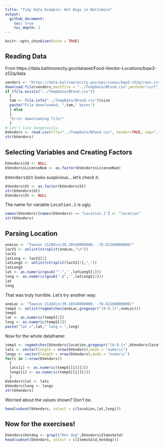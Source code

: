 ```yaml
---
title: "Tidy Data Example: Hot Dogs in Baltimore"
output:   
  github_document:
    toc: true
    toc_depth: 3
---
```


```r
knitr::opts_chunk$set(echo = TRUE)
```

## Reading Data

From https://data.baltimorecity.gov/dataset/Food-Vendor-Locations/bqw3-z52q/data

```r
vendors <- "https://data.baltimorecity.gov/api/views/bqw3-z52q/rows.csv?accessType=DOWNLOAD"
download.file(vendors,destfile = "../TempData/BFood.csv",method="curl")
if (file.exists("../TempData/BFood.csv"))
  {
  tam <- file.info("../TempData/BFood.csv")$size
  paste("File downloaded, ",tam," bytes")
  } else
  {
  "Error downloading file!"
  }
# Let's live dangerously.
bVendors <- read.csv(file="../TempData/BFood.csv", header=TRUE, sep=",", stringsAsFactors=FALSE)
str(bVendors)
```

## Selecting Variables and Creating Factors

```r
bVendors$Id <- NULL
bVendors$LicenseNum <- as.factor(bVendors$LicenseNum)
```
<tt>bVendors$St</tt> looks suspicious....let's check it.

```r
bVendors$St <- as.factor(bVendors$St)
str(bVendors$St)
bVendors$St <- NULL
```

The name for variable <tt>Location.1</tt> is ugly.

```r
names(bVendors)[names(bVendors) == "Location.1"] <- "location"
str(bVendors)
```

## Parsing Location

```r
oneLoc <- "Towson 21204\n(39.28540000000, -76.62260000000)"
locV1 <- unlist(strsplit(oneLoc,"\n"))
locV1
latLong <- locV1[2]
latLongS <- unlist(strsplit(locV1[2],","))
latLongS
lat <- as.numeric(gsub("^.",'',latLongS[1]))
long <- as.numeric(gsub(".$",'',latLongS[2]))
lat
long
```

That was truly horrible. Let's try another way:
```r
oneLoc <- "Towson 21204\n(39.28540000000, -76.62260000000)"
tempS <- unlist(regmatches(oneLoc,gregexpr("[0-9.]+",oneLoc)))
tempS
lat <- as.numeric(tempS[2])
long <- as.numeric(tempS[3])
paste("lat =",lat," long = ",long)
```

Now for the whole dataframe:
```r
tempS <- regmatches(bVendors$location,gregexpr("[0-9.]+",bVendors$location))
lats <- vector(length = nrow(bVendors),mode = "numeric")
longs <- vector(length = nrow(bVendors),mode = "numeric")
for(i in 1:nrow(bVendors)) 
  {
  lats[i] <- as.numeric(tempS[[i]][2])
  longs[i] <- as.numeric(tempS[[i]][3])
  }
bVendors$lat <- lats
bVendors$long <- longs
str(bVendors)
```
Worried about the values shown? Don't be.
```r
head(subset(bVendors, select = c(location,lat,long)))
```

## Now for the exercises!

```r
bVendors$hotdog <- grepl("Hot dog",bVendors$ItemsSold)
head(subset(bVendors, select = c(ItemsSold,hotdog)))
```


